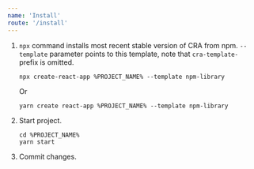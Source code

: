```yaml
---
name: 'Install'
route: '/install'
---
```


1. `npx` command installs most recent stable version of CRA from npm. `--template` parameter points to this template, note that `cra-template-` prefix is omitted.

    ```shell script
    npx create-react-app %PROJECT_NAME% --template npm-library
    ```
    Or
    ```shell script
    yarn create react-app %PROJECT_NAME% --template npm-library
    ```
2. Start project.

    ```shell script
    cd %PROJECT_NAME%
    yarn start
    ```
3. Commit changes.
